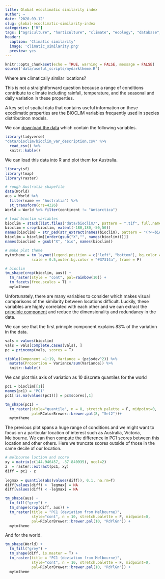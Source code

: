 ```yaml
---
title: Global ecoclimatic similarity index
author: ~
date: '2020-09-12'
slug: global-ecoclimatic-similarity-index
categories: ["R"]
tags: ["agriculture", "horticulture", "climate", "ecology", "database", "R"]
header:
  caption: 'Climatic similarity'
  image: 'climatic_similarity.png'
  preview: yes
---
```



```r
knitr::opts_chunk$set(echo = TRUE, warning = FALSE, message = FALSE)
source('data/useful_scripts/mydarktheme.R')
```

Where are climatically similar locations? 

This is not a straightforward question because a range of conditions contribute to climate including rainfall, temperature, and the seasonal and daily variation in these properties.

A key set of spatial data that contains useful information on these ecoclimatic properties are the BIOCLIM variables frequently used in species distributinon models.  

We can [download the data](https://www.worldclim.org/data/worldclim21.html) which contain the following variables. 
 
 

```r
library(tidyverse)
"data/bioclim/bioclim_var_description.csv" %>% 
  read_csv() %>% 
  knitr::kable()
```

We can load this data into R and plot them for Australia. 

```r
library(sf)
library(tmap)
library(raster)

# rough Australia shapefile
data(World)
aus = World %>% 
  filter(name == "Australia") %>% 
  st_transform(crs=4326)
World = World %>% filter(continent != "Antarctica")

# load bioclim variables
bioclim = stack(list.files("data/bioclim/", pattern = ".tif", full.names=T))
bioclim = crop(bioclim, extent(-180,180,-50,50))
names(bioclim) = str_pad(str_extract(names(bioclim), pattern = "(?<=bio_)\\d+"), 2, "left", "0")
bioclim = bioclim[[order(gsub("X","", names(bioclim)))]]
names(bioclim) = gsub("X", "bio", names(bioclim))

# make plot theme
mytmtheme = tm_layout(legend.position = c("left", "bottom"), bg.color = "#37314a",
            scale = 0.5,outer.bg.color = "#37314a", frame = F)

# bioclim
tm_shape(crop(bioclim, aus)) + 
  tm_raster(style = "cont", pal=rainbow(10)) + 
  tm_facets(free.scales = T) + 
  mytmtheme
```

Unfortunately, there are many variables to consider which makes visual comparisons of the similarity between locations difficult. Luckily, these variables are highly correlated with each other and we can extract the [principle component](https://en.wikipedia.org/wiki/Principal_component_analysis) and reduce the dimensionality and redundancy in the data. 

We can see that the first princple component explains 83% of the variation in the data.

```r
vals = values(bioclim)
vals = vals[complete.cases(vals), ]
pc = princomp(vals, scores = T)

tibble(Component =1:19, Variance = (pc$sdev^2)) %>% 
  mutate(Proportion = Variance/sum(Variance)) %>% 
  knitr::kable()
```

We can plot this axis of variation as 10 discrete quantiles for the world 

```r
pc1 = bioclim[[1]]
names(pc1) = "PC1"
pc1[!is.na(values(pc1))] = pc$scores[,1]

tm_shape(pc1) + 
  tm_raster(style="quantile", n = 8, stretch.palette = F, midpoint=0,
            pal=RColorBrewer::brewer.pal(8, "Set2"))+ 
  mytmtheme


```

The previous plot spans a huge range of conditions and we might want to focus on a particular location of interest such as Australia, Victoria, Melbourne. We can then compute the difference in PC1 scores between this location and other others. Here we truncate scores outside of those in the same decile of our location.

```r
# melbourne loction and score
xy = matrix(c(144.946457, -37.840935), ncol=2)
z  = raster::extract(pc1, xy) 
diff = pc1 - z
  
legmax = quantile(abs(values(diff)), 0.1, na.rm=T)
diff[values(diff) >  legmax] = NA
diff[values(diff) < -legmax] = NA

tm_shape(aus) + 
  tm_fill("grey") +
  tm_shape(crop(diff, aus)) + 
  tm_raster(title = "PC1 (deviation from Melbourne)",
            style="cont", n = 10, stretch.palette = F, midpoint=0,
            pal=RColorBrewer::brewer.pal(10, "RdYlGn")) +
  mytmtheme

```

And for the world. 

```r
tm_shape(World) + 
  tm_fill("grey") +
  tm_shape(diff, is.master = T) + 
  tm_raster(title = "PC1 (deviation from Melbourne)", 
            style="cont", n = 10, stretch.palette = F, midpoint=0,
            pal=RColorBrewer::brewer.pal(10, "RdYlGn")) + 
  mytmtheme
```



